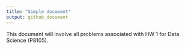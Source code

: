 ```yaml
---
title: "Simple document"
output: github_document
---
```


This document will involve all problems associated with HW 1 for Data Science (P8105).
